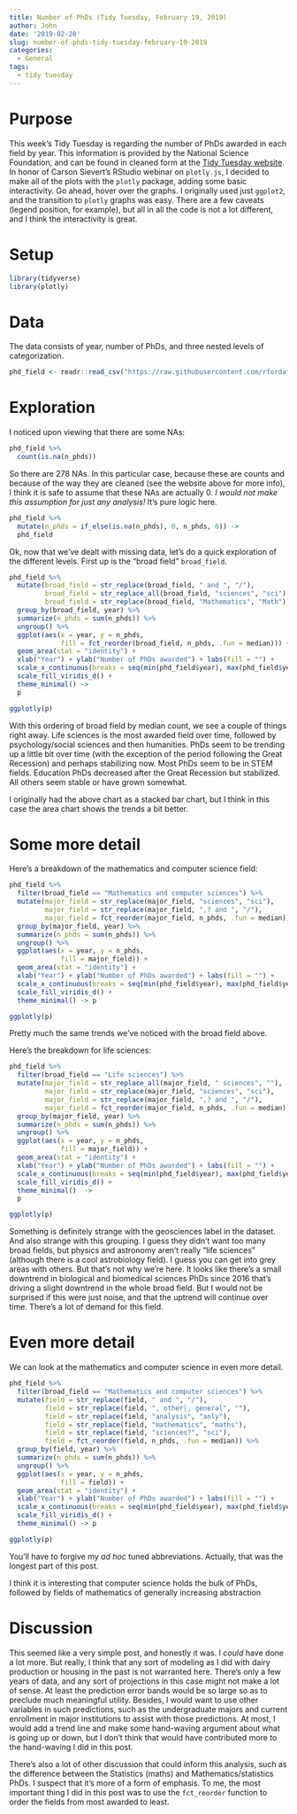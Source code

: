 ```yaml
---
title: Number of PhDs (Tidy Tuesday, February 19, 2019)
author: John
date: '2019-02-20'
slug: number-of-phds-tidy-tuesday-february-19-2019
categories:
  - General
tags:
  - tidy tuesday
---
```


# Purpose

This week's Tidy Tuesday is regarding the number of PhDs awarded in each field by year. This information is provided by the National Science Foundation, and can be found in cleaned form at the [Tidy Tuesday website](https://github.com/rfordatascience/tidytuesday/tree/master/data/2019/2019-02-19). In honor of Carson Sievert's RStudio webinar on `plotly.js`, I decided to make all of the plots with the `plotly` package, adding some basic interactivity. Go ahead, hover over the graphs. I originally used just `ggplot2`, and the transition to `plotly` graphs was easy. There are a few caveats (legend position, for example), but all in all the code is not a lot different, and I think the interactivity is great.

# Setup

```r
library(tidyverse)
library(plotly)
```

# Data

The data consists of year, number of PhDs, and three nested levels of categorization.

```r
phd_field <- readr::read_csv("https://raw.githubusercontent.com/rfordatascience/tidytuesday/master/data/2019/2019-02-19/phd_by_field.csv")
```

# Exploration

I noticed upon viewing that there are some NAs:

```r
phd_field %>% 
  count(is.na(n_phds))
```

So there are 278 NAs. In this particular case, because these are counts and because of the way they are cleaned (see the website above for more info), I think it is safe to assume that these NAs are actually 0. *I would not make this assumption for just any analysis!* It's pure logic here.

```r
phd_field %>% 
  mutate(n_phds = if_else(is.na(n_phds), 0, n_phds, 0)) ->
  phd_field
```

Ok, now that we've dealt with missing data, let's do a quick exploration of the different levels. First up is the "broad field" `broad_field`. 

```r
phd_field %>% 
  mutate(broad_field = str_replace(broad_field, " and ", "/"),
         broad_field = str_replace_all(broad_field, "sciences", "sci"),
         broad_field = str_replace(broad_field, "Mathematics", "Math")) %>% 
  group_by(broad_field, year) %>% 
  summarize(n_phds = sum(n_phds)) %>% 
  ungroup() %>% 
  ggplot(aes(x = year, y = n_phds, 
             fill = fct_reorder(broad_field, n_phds, .fun = median))) + 
  geom_area(stat = "identity") +
  xlab("Year") + ylab("Number of PhDs awarded") + labs(fill = "") +
  scale_x_continuous(breaks = seq(min(phd_field$year), max(phd_field$year), by = 2)) +
  scale_fill_viridis_d() +
  theme_minimal() ->
  p

ggplotly(p)
```

With this ordering of broad field by median count, we see a couple of things right away. Life sciences is the most awarded field over time, followed by psychology/social sciences and then humanities. PhDs seem to be trending up a little bit over time (with the exception of the period following the Great Recession) and perhaps stabilizing now. Most PhDs seem to be in STEM fields. Education PhDs decreased after the Great Recession but stabilized. All others seem stable or have grown somewhat.

I originally had the above chart as a stacked bar chart, but I think in this case the area chart shows the trends a bit better.

# Some more detail

Here's a breakdown of the mathematics and computer science field:

```r
phd_field %>% 
  filter(broad_field == "Mathematics and computer sciences") %>% 
  mutate(major_field = str_replace(major_field, "sciences", "sci"),
         major_field = str_replace(major_field, ",? and ", "/"),
         major_field = fct_reorder(major_field, n_phds, .fun = median)) %>% 
  group_by(major_field, year) %>% 
  summarize(n_phds = sum(n_phds)) %>% 
  ungroup() %>% 
  ggplot(aes(x = year, y = n_phds, 
             fill = major_field)) + 
  geom_area(stat = "identity") +
  xlab("Year") + ylab("Number of PhDs awarded") + labs(fill = "") +
  scale_x_continuous(breaks = seq(min(phd_field$year), max(phd_field$year), by = 2)) +
  scale_fill_viridis_d() +
  theme_minimal() -> p

ggplotly(p)
```

Pretty much the same trends we've noticed with the broad field above.

Here's the breakdown for life sciences:

```r
phd_field %>% 
  filter(broad_field == "Life sciences") %>% 
  mutate(major_field = str_replace_all(major_field, " sciences", ""),
         major_field = str_replace(major_field, "sciences", "sci"),
         major_field = str_replace(major_field, ",? and ", "/"),
         major_field = fct_reorder(major_field, n_phds, .fun = median)) %>% 
  group_by(major_field, year) %>% 
  summarize(n_phds = sum(n_phds)) %>% 
  ungroup() %>% 
  ggplot(aes(x = year, y = n_phds, 
             fill = major_field)) + 
  geom_area(stat = "identity") +
  xlab("Year") + ylab("Number of PhDs awarded") + labs(fill = "") +
  scale_x_continuous(breaks = seq(min(phd_field$year), max(phd_field$year), by = 2)) +
  scale_fill_viridis_d() +
  theme_minimal()  ->
  p

ggplotly(p)
```

Something is definitely strange with the geosciences label in the dataset. And also strange with this grouping. I guess they didn't want too many broad fields, but physics and astronomy aren't really "life sciences" (although there is a cool astrobiology field). I guess you can get into grey areas with others. But that's not why we're here. It looks like there's a small downtrend in biological and biomedical sciences PhDs since 2016 that's driving a slight downtrend in the whole broad field. But I would not be surprised if this were just noise, and that the uptrend will continue over time. There's a lot of demand for this field.

# Even more detail

We can look at the mathematics and computer science in even more detail.

```r
phd_field %>% 
  filter(broad_field == "Mathematics and computer sciences") %>% 
  mutate(field = str_replace(field, " and ", "/"),
         field = str_replace(field, ", other|, general", ""),
         field = str_replace(field, "analysis", "anly"),
         field = str_replace(field, "mathematics", "maths"),
         field = str_replace(field, "sciences?", "sci"),
         field = fct_reorder(field, n_phds, .fun = median)) %>% 
  group_by(field, year) %>% 
  summarize(n_phds = sum(n_phds)) %>% 
  ungroup() %>% 
  ggplot(aes(x = year, y = n_phds, 
             fill = field)) + 
  geom_area(stat = "identity") +
  xlab("Year") + ylab("Number of PhDs awarded") + labs(fill = "") +
  scale_x_continuous(breaks = seq(min(phd_field$year), max(phd_field$year), by = 2)) +
  scale_fill_viridis_d() +
  theme_minimal() -> p

ggplotly(p)
```

You'll have to forgive my _ad hoc_ tuned abbreviations. Actually, that was the longest part of this post.

I think it is interesting that computer science holds the bulk of PhDs, followed by fields of mathematics of generally increasing abstraction

# Discussion

This seemed like a very simple post, and honestly it was. I *could* have done a lot more. But really, I think that any sort of modeling as I did with dairy production or housing in the past is not warranted here. There's only a few years of data, and any sort of projections in this case might not make a lot of sense. At least the prediction error bands would be so large so as to preclude much meaningful utility. Besides, I would want to use other variables in such predictions, such as the undergraduate majors and current enrollment in major institutions to assist with those predictions. At most, I would add a trend line and make some hand-waving argument about what is going up or down, but I don't think that would have contributed more to the hand-waving I did in this post.

There's also a lot of other discussion that could inform this analysis, such as the difference between the Statistics (maths) and Mathematics/statistics PhDs. I suspect that it's more of a form of emphasis. To me, the most important thing I did in this post was to use the `fct_reorder` function to order the fields from most awarded to least.